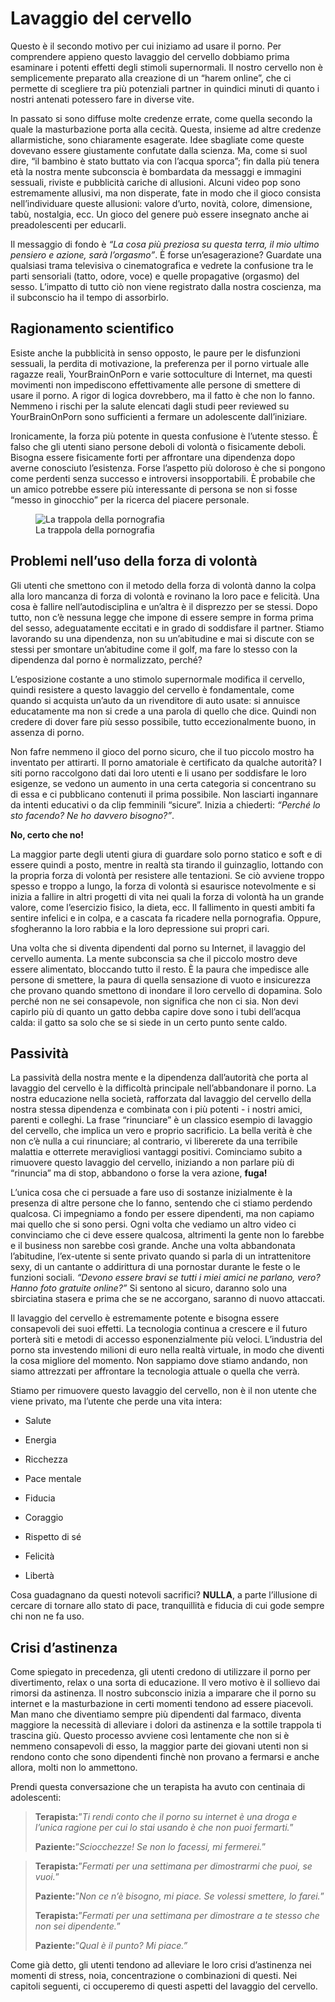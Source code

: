 # Lavaggio del cervello

Questo è il secondo motivo per cui iniziamo ad usare il porno. Per comprendere appieno questo lavaggio del cervello dobbiamo prima esaminare i potenti effetti degli stimoli supernormali. Il nostro cervello non è semplicemente preparato alla creazione di un "harem online", che ci permette di scegliere tra più potenziali partner in quindici minuti di quanto i nostri antenati potessero fare in diverse vite.

In passato si sono diffuse molte credenze errate, come quella secondo la quale la masturbazione porta alla cecità. Questa, insieme ad altre credenze allarmistiche, sono chiaramente esagerate. Idee sbagliate come queste dovevano essere giustamente confutate dalla scienza. Ma, come si suol dire, "il bambino è stato buttato via con l'acqua sporca"; fin dalla più tenera età la nostra mente subconscia è bombardata da messaggi e immagini sessuali, riviste e pubblicità cariche di allusioni. Alcuni video pop sono estremamente allusivi, ma non disperate, fate in modo che il gioco consista nell'individuare queste allusioni: valore d'urto, novità, colore, dimensione, tabù, nostalgia, ecc. Un gioco del genere può essere insegnato anche ai preadolescenti per educarli.

Il messaggio di fondo è *"La cosa più preziosa su questa terra, il mio ultimo pensiero e azione, sarà l'orgasmo"*. È forse un'esagerazione? Guardate una qualsiasi trama televisiva o cinematografica e vedrete la confusione tra le parti sensoriali (tatto, odore, voce) e quelle propagative (orgasmo) del sesso. L'impatto di tutto ciò non viene registrato dalla nostra coscienza, ma il subconscio ha il tempo di assorbirlo.

## Ragionamento scientifico

Esiste anche la pubblicità in senso opposto, le paure per le disfunzioni sessuali, la perdita di motivazione, la preferenza per il porno virtuale alle ragazze reali, YourBrainOnPorn e varie sottoculture di Internet, ma questi movimenti non impediscono effettivamente alle persone di smettere di usare il porno. A rigor di logica dovrebbero, ma il fatto è che non lo fanno. Nemmeno i rischi per la salute elencati dagli studi peer reviewed su YourBrainOnPorn sono sufficienti a fermare un adolescente dall'iniziare.

Ironicamente, la forza più potente in questa confusione è l'utente stesso. È falso che gli utenti siano persone deboli di volontà o fisicamente deboli. Bisogna essere fisicamente forti per affrontare una dipendenza dopo averne conosciuto l'esistenza. Forse l'aspetto più doloroso è che si pongono come perdenti senza successo e introversi insopportabili. È probabile che un amico potrebbe essere più interessante di persona se non si fosse "messo in ginocchio" per la ricerca del piacere personale.

![La trappola della pornografia](images/trap.png)

## Problemi nell'uso della forza di volontà

Gli utenti che smettono con il metodo della forza di volontà danno la colpa alla loro mancanza di forza di volontà e rovinano la loro pace e felicità. Una cosa è fallire nell'autodisciplina e un'altra è il disprezzo per se stessi. Dopo tutto, non c'è nessuna legge che impone di essere sempre in forma prima del sesso, adeguatamente eccitati e in grado di soddisfare il partner. Stiamo lavorando su una dipendenza, non su un'abitudine e mai si discute con se stessi per smontare un'abitudine come il golf, ma fare lo stesso con la dipendenza dal porno è normalizzato, perché?

L'esposizione costante a uno stimolo supernormale modifica il cervello, quindi resistere a questo lavaggio del cervello è fondamentale, come quando si acquista un'auto da un rivenditore di auto usate: si annuisce educatamente ma non si crede a una parola di quello che dice. Quindi non credere di dover fare più sesso possibile, tutto eccezionalmente buono, in assenza di porno.

Non fafre nemmeno il gioco del porno sicuro, che il tuo piccolo mostro ha inventato per attirarti. Il porno amatoriale è certificato da qualche autorità? I siti porno raccolgono dati dai loro utenti e li usano per soddisfare le loro esigenze, se vedono un aumento in una certa categoria si concentrano su di essa e ci pubblicano contenuti il prima possibile. Non lasciarti ingannare da intenti educativi o da clip femminili "sicure". Inizia a chiederti: *"Perché lo sto facendo? Ne ho davvero bisogno?"*.

**No, certo che no!**

La maggior parte degli utenti giura di guardare solo porno statico e soft e di essere quindi a posto, mentre in realtà sta tirando il guinzaglio, lottando con la propria forza di volontà per resistere alle tentazioni. Se ciò avviene troppo spesso e troppo a lungo, la forza di volontà si esaurisce notevolmente e si inizia a fallire in altri progetti di vita nei quali la forza di volontà ha un grande valore, come l'esercizio fisico, la dieta, ecc. Il fallimento in questi ambiti fa sentire infelici e in colpa, e a cascata fa ricadere nella pornografia. Oppure, sfogheranno la loro rabbia e la loro depressione sui propri cari.

Una volta che si diventa dipendenti dal porno su Internet, il lavaggio del cervello aumenta. La mente subconscia sa che il piccolo mostro deve essere alimentato, bloccando tutto il resto. È la paura che impedisce alle persone di smettere, la paura di quella sensazione di vuoto e insicurezza che provano quando smettono di inondare il loro cervello di dopamina. Solo perché non ne sei consapevole, non significa che non ci sia. Non devi capirlo più di quanto un gatto debba capire dove sono i tubi dell'acqua calda: il gatto sa solo che se si siede in un certo punto sente caldo.

## Passività

La passività della nostra mente e la dipendenza dall'autorità che porta al lavaggio del cervello è la difficoltà principale nell'abbandonare il porno. La nostra educazione nella società, rafforzata dal lavaggio del cervello della nostra stessa dipendenza e combinata con i più potenti - i nostri amici, parenti e colleghi. La frase "rinunciare" è un classico esempio di lavaggio del cervello, che implica un vero e proprio sacrificio. La bella verità è che non c'è nulla a cui rinunciare; al contrario, vi libererete da una terribile malattia e otterrete meravigliosi vantaggi positivi. Cominciamo subito a rimuovere questo lavaggio del cervello, iniziando a non parlare più di "rinuncia" ma di stop, abbandono o forse la vera azione, **fuga!**

L'unica cosa che ci persuade a fare uso di sostanze inizialmente è la presenza di altre persone che lo fanno, sentendo che ci stiamo perdendo qualcosa. Ci impegniamo a fondo per essere dipendenti, ma non capiamo mai quello che si sono persi. Ogni volta che vediamo un altro video ci convinciamo che ci deve essere qualcosa, altrimenti la gente non lo farebbe e il business non sarebbe così grande. Anche una volta abbandonata l'abitudine, l'ex-utente si sente privato quando si parla di un intrattenitore sexy, di un cantante o addirittura di una pornostar durante le feste o le funzioni sociali. *"Devono essere bravi se tutti i miei amici ne parlano, vero? Hanno foto gratuite online?"* Si sentono al sicuro, daranno solo una sbirciatina stasera e prima che se ne accorgano, saranno di nuovo attaccati.

Il lavaggio del cervello è estremamente potente e bisogna essere consapevoli dei suoi effetti. La tecnologia continua a crescere e il futuro porterà siti e metodi di accesso esponenzialmente più veloci. L'industria del porno sta investendo milioni di euro nella realtà virtuale, in modo che diventi la cosa migliore del momento. Non sappiamo dove stiamo andando, non siamo attrezzati per affrontare la tecnologia attuale o quella che verrà.

Stiamo per rimuovere questo lavaggio del cervello, non è il non utente che viene privato, ma l'utente che perde una vita intera:

-   Salute

-   Energia

-   Ricchezza

-   Pace mentale

-   Fiducia

-   Coraggio

-   Rispetto di sé

-   Felicità

-   Libertà

Cosa guadagnano da questi notevoli sacrifici? **NULLA**, a parte l'illusione di cercare di tornare allo stato di pace, tranquillità e fiducia di cui gode sempre chi non ne fa uso.

## Crisi d'astinenza

Come spiegato in precedenza, gli utenti credono di utilizzare il porno per divertimento, relax o una sorta di educazione. Il vero motivo è il sollievo dai rimorsi da astinenza. Il nostro subconscio inizia a imparare che il porno su internet e la masturbazione in certi momenti tendono ad essere piacevoli. Man mano che diventiamo sempre più dipendenti dal farmaco, diventa maggiore la necessità di alleviare i dolori da astinenza e la sottile trappola ti trascina giù. Questo processo avviene così lentamente che non si è nemmeno consapevoli di esso, la maggior parte dei giovani utenti non si rendono conto che sono dipendenti finchè non provano a fermarsi e anche allora, molti non lo ammettono.

Prendi questa conversazione che un terapista ha avuto con centinaia di adolescenti:

> **Terapista:**"*Ti rendi conto che il porno su internet è una droga e l'unica ragione per cui lo stai usando è che non puoi fermarti.*"
>
> **Paziente:**"*Sciocchezze! Se non lo facessi, mi fermerei.*"

> **Terapista:**"*Fermati per una settimana per dimostrarmi che puoi, se vuoi.*"
>
> **Paziente:**"*Non ce n'è bisogno, mi piace. Se volessi smettere, lo farei.*"
>
> **Terapista:**"*Fermati per una settimana per dimostrare a te stesso che non sei dipendente.*"
>
> **Paziente:**"*Qual è il punto? Mi piace."*

Come già detto, gli utenti tendono ad alleviare le loro crisi d'astinenza nei momenti di stress, noia, concentrazione o combinazioni di questi. Nei capitoli seguenti, ci occuperemo di questi aspetti del lavaggio del cervello.
